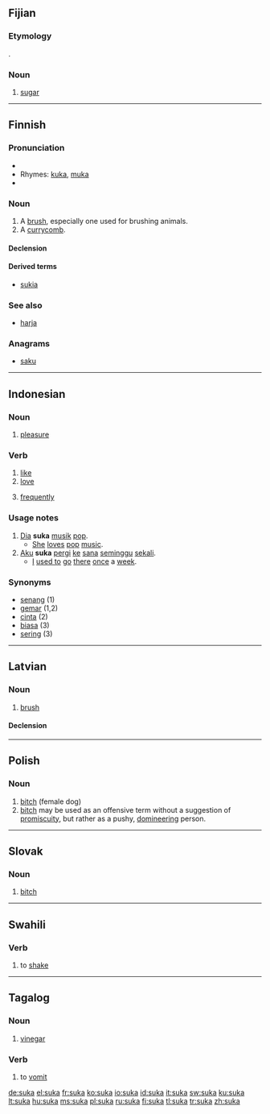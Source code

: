 ==Fijian==

===Etymology===
{{etyl|en|fj}} {{term|sugar}}.

===Noun===
{{infl|fj|noun}}

# [[sugar]]

----

==Finnish==
{{Finnish index|s|u}}

===Pronunciation===
* {{hyphenation|su|ka}}
* Rhymes: [[kuka]], [[muka]]
* {{IPA|/ˈsukɑ/|lang=fi}}

===Noun===
{{infl|fi|noun}}

# A [[brush]], especially one used for brushing animals.
# A [[currycomb]].

====Declension====
{{fi-decl-kala|su|k}}

====Derived terms====
* {{i-c|verbs}} [[sukia]]

===See also===
* [[harja#Finnish|harja]]

===Anagrams===
* [[saku]]

----

==Indonesian==

===Noun===
{{infl|id|noun}}

# [[pleasure]]

===Verb===
{{infl|id|verb}}

# [[like]]
# [[love]]
# {{colloquial|lang=id}} [[frequently]]

===Usage notes===
# [[dia|Dia]] '''suka''' [[musik]] [[pop]].
#* [[she|She]] [[love]]s [[pop]] [[music]].
# [[aku|Aku]] '''suka''' [[pergi]] [[ke]] [[sana]] [[minggu|seminggu]] [[sekali]].
#* [[I]] [[used to]] [[go]] [[there]] [[once]] a [[week]].

===Synonyms===
* [[senang]] (1)
* [[gemar]] (1,2)
* [[cinta]] (2)
* [[biasa]] (3)
* [[sering]] (3)

----

==Latvian==

===Noun===
{{infl|lv|noun}}

# [[brush]]

====Declension====
{{lv-noun-d4|suk|a}}

----

==Polish==

===Noun===
{{infl|pl|noun|g=f}}

# [[bitch]] (female dog)
# [[bitch]] {{context|offensive|lang=pl}} may be used as an offensive term without a suggestion of [[promiscuity]], but rather as a pushy, [[domineering]] person.

----

==Slovak==

===Noun===
{{infl|sk|noun|g=f}}

# [[bitch]]

----

==Swahili==

===Verb===
{{infl|sw|verb}}

# to [[shake]]

----

==Tagalog==

===Noun===
{{infl|tl|noun}}

# [[vinegar]]

===Verb===
{{infl|tl|verb}}

# to [[vomit]]

[[de:suka]]
[[el:suka]]
[[fr:suka]]
[[ko:suka]]
[[io:suka]]
[[id:suka]]
[[it:suka]]
[[sw:suka]]
[[ku:suka]]
[[lt:suka]]
[[hu:suka]]
[[ms:suka]]
[[pl:suka]]
[[ru:suka]]
[[fi:suka]]
[[tl:suka]]
[[tr:suka]]
[[zh:suka]]